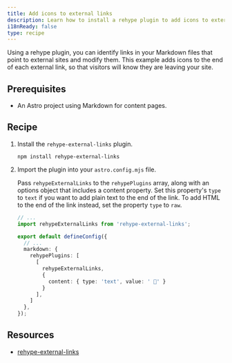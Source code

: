 ```yaml
---
title: Add icons to external links
description: Learn how to install a rehype plugin to add icons to external links in your Markdown files
i18nReady: false
type: recipe
---
```


Using a rehype plugin, you can identify links in your Markdown files that point to external sites and modify them. This example adds icons to the end of each external link, so that visitors will know they are leaving your site.

## Prerequisites
- An Astro project using Markdown for content pages.

## Recipe

1. Install the `rehype-external-links` plugin.

    ```shell
    npm install rehype-external-links
    ```

2. Import the plugin into your `astro.config.mjs` file. 

	Pass `rehypeExternalLinks` to the `rehypePlugins` array, along with an options object that includes a content property. Set this property's `type` to `text` if you want to add plain text to the end of the link. To add HTML to the end of the link instead, set the property `type` to	`raw`.

    ```ts
    // ...
    import rehypeExternalLinks from 'rehype-external-links';

    export default defineConfig({
      // ...
      markdown: {
        rehypePlugins: [
          [
            rehypeExternalLinks,
            {
              content: { type: 'text', value: ' 🔗' }
            }
          ],
        ]
      },
    });
    ```

## Resources
- [rehype-external-links](https://www.npmjs.com/package/rehype-external-links)
